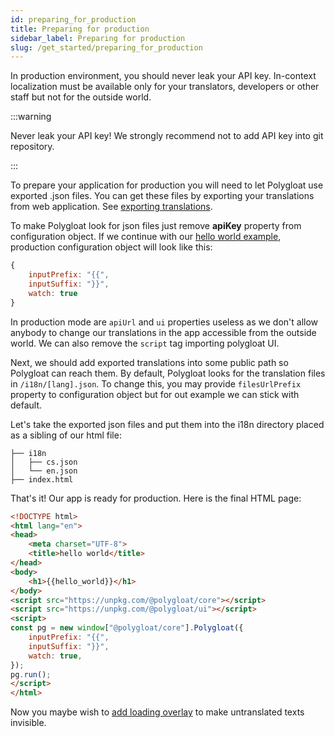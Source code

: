 ```yaml
---
id: preparing_for_production
title: Preparing for production
sidebar_label: Preparing for production
slug: /get_started/preparing_for_production
---
```


In production environment, you should never leak your API key. In-context localization must be available only for your translators,
 developers or other staff but not for the outside world.

:::warning

Never leak your API key! We strongly recommend not to add API key into git repository.

:::

To prepare your application for production you will need to let Polygloat use exported .json files.
You can get these files by exporting your translations from web application.
See [exporting translations](web_app/exporting_translations.mdx).

To make Polygloat look for json files just remove **apiKey** property from configuration object. If we continue with
our [hello world example](hello_world.mdx), production configuration object will look like this:
```javascript
{
    inputPrefix: "{{",
    inputSuffix: "}}",
    watch: true
}
```

In production mode are `apiUrl` and `ui` properties useless as we don't allow anybody to change our translations in the app accessible from the outside world.
We can also remove the `script` tag importing polygloat UI.

Next, we should add exported translations into some public path so Polygloat can reach them.
By default, Polygloat looks for the translation files in `/i18n/[lang].json`.
To change this, you may provide `filesUrlPrefix` property to configuration object but for out example we can stick with default.

Let's take the exported json files and put them into the i18n directory placed as a sibling of our html file:
```
├── i18n
│   ├── cs.json
│   └── en.json
├── index.html
```

That's it! Our app is ready for production. Here is the final HTML page:
```html
<!DOCTYPE html>
<html lang="en">
<head>
    <meta charset="UTF-8">
    <title>hello world</title>
</head>
<body>
    <h1>{{hello_world}}</h1>
</body>
<script src="https://unpkg.com/@polygloat/core"></script>
<script src="https://unpkg.com/@polygloat/ui"></script>
<script>
const pg = new window["@polygloat/core"].Polygloat({
    inputPrefix: "{{",
    inputSuffix: "}}",
    watch: true,
});
pg.run();
</script>
</html>
```
Now you maybe wish to [add loading overlay](get_started/adding_loading_overlay.mdx) to make untranslated texts invisible.